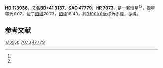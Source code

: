 {{Starbox begin
| name = HD 173936
}}
{{Starbox observe
| epoch = [[J2000.0|J2000.0]]
| constell = {{星座名待查}}<ref name=SIMBAD>{{cite web
 | url=http://simbad.u-strasbg.fr/simbad/sim-id?Ident=HR+7073
 | title=Pulsating variable Star
 | publisher=Centre de Données astronomiques de Strasbourg
 | work=SIMBAD
 | accessdate=2012-07-13
 | archive-date=2016-03-17
 | archive-url=https://web.archive.org/web/20160317010429/http://simbad.u-strasbg.fr/simbad/sim-id?Ident=HR+7073
 | dead-url=no
 }}</ref><ref name=DATA>{{cite web
 | url=http://vizier.u-strasbg.fr/viz-bin/VizieR-5?-out.add=.&-source=5050&-corr=PK=HR&-out.max=9999&HR=7073
 | title=VizieR Detailed Page
 | accessdate=2012-07-13
 | archive-date=2016-03-04
 | archive-url=https://web.archive.org/web/20160304214613/http://vizier.u-strasbg.fr/viz-bin/VizieR-5?-out.add=.&-source=5050&-corr=PK=HR&-out.max=9999&HR=7073
 | dead-url=no
 }}</ref>
| 星官 = 
| ra = {{RA|18|46|13}}<ref name=SIMBAD /><ref name=DATA />
| dec = {{DEC|+41|26|30}}<ref name=SIMBAD /><ref name=DATA />
| appmag_v = 6.07<ref name=SIMBAD /><ref name=DATA />
}}
{{Starbox character
| class = B6V<ref name=SIMBAD /><ref name=DATA />
| b-v = -0.13<ref name=SIMBAD /><ref name=DATA />
| u-b = -0.49<ref name=SIMBAD /><ref name=DATA />
| r-i = <ref name=SIMBAD /><ref name=DATA />
| variable = 
}}
{{Starbox astrometry
| radial_v = -0.49
| prop_mo_ra = -19
| parallax = 
| p_error = 
}}
{{Starbox catalog
| names =BD+41 3137，[[SAO星表|SAO]] 47779，[[HD星表|HD]] 173936，[[HR星表|HR]] 7073}}
{{Starbox reference |Simbad=HR+7073}}
{{Starbox end}}

'''HD 173936'''，又名'''BD+41 3137'''，'''SAO 47779'''、'''HR 7073'''，是一颗恒星<ref name=SIMBAD /><ref name=DATA />，视星等为6.07，位于[[銀道座標系|銀經]]70.73，[[銀道座標系|銀緯]]18.48，其[[B1900.0|B1900.0]]坐标为赤經{{RA|18|43|1.1}}，赤緯{{DEC|+41|18.48|2}}。

== 参考文献 ==
{{reflist}}

{{star-stub}}

[[Category:HD和HDE天體|173936]]
[[Category:HR天體|7073]]
[[Category:SAO天體|47779]]